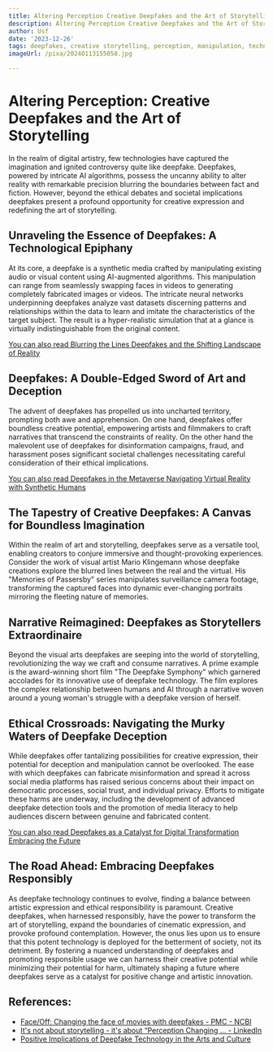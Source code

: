 ```yaml
---
title: Altering Perception Creative Deepfakes and the Art of Storytelling
description: Altering Perception Creative Deepfakes and the Art of Storytelling
author: Usf
date: '2023-12-26'
tags: deepfakes, creative storytelling, perception, manipulation, technology, art
imageUrl: /pixa/20240113155058.jpg

---
```

# Altering Perception: Creative  Deepfakes  and the Art of Storytelling

In  the realm of digital artistry,  few technologies have captured the imagination and ignited controversy quite like deepfake. Deepfakes, powered by intricate AI algorithms, possess the uncanny ability to alter reality with  remarkable precision blurring the boundaries between fact and fiction. However,  beyond the ethical debates  and  societal implications deepfakes present  a profound opportunity for  creative expression and redefining the art  of storytelling.

## Unraveling  the  Essence of  Deepfakes: A Technological Epiphany
At  its core, a  deepfake is a synthetic media crafted by manipulating existing  audio or visual content using AI-augmented algorithms. This manipulation can  range from seamlessly swapping faces in videos to generating completely fabricated images or  videos.  The intricate neural networks underpinning deepfakes analyze vast datasets discerning patterns  and relationships within the data to learn  and imitate  the characteristics of the target subject. The result is a hyper-realistic simulation that at a glance is virtually indistinguishable from the original content.

[You can also read Blurring the Lines Deepfakes and the Shifting  Landscape of Reality](Blurring%20the%20Lines%20Deepfakes%20and%20the%20Shifting%20Landscape%20of%20Reality)


## Deepfakes: A Double-Edged Sword of Art  and Deception
The advent of  deepfakes has propelled us into  uncharted territory, prompting both awe and apprehension. On one  hand, deepfakes offer boundless creative potential, empowering artists and filmmakers to craft narratives that transcend the constraints of reality. On  the other hand the malevolent use of deepfakes for disinformation campaigns, fraud,  and harassment poses significant societal challenges necessitating careful consideration of their ethical implications.

[You  can also read Deepfakes in the Metaverse Navigating Virtual Reality with Synthetic Humans](Deepfakes%20in%20the%20Metaverse%20Navigating%20Virtual%20Reality%20with%20Synthetic%20Humans)


## The Tapestry of Creative Deepfakes: A  Canvas for Boundless  Imagination
Within the  realm of art and storytelling, deepfakes serve as a versatile tool, enabling creators to conjure immersive and thought-provoking experiences. Consider the work of visual artist Mario Klingemann whose deepfake creations explore the blurred lines between the real and the virtual. His "Memories of Passersby" series manipulates surveillance camera footage, transforming the captured faces into dynamic ever-changing portraits mirroring the  fleeting nature of memories.

## Narrative Reimagined: Deepfakes as Storytellers Extraordinaire
Beyond the visual arts deepfakes are seeping into the world  of storytelling, revolutionizing the way  we  craft and consume narratives. A  prime example is the award-winning short film "The  Deepfake Symphony" which garnered accolades for its innovative use of deepfake technology. The film explores the complex relationship between humans and AI through a narrative woven around a  young woman's struggle with a deepfake version of herself.

## Ethical Crossroads: Navigating the Murky Waters of Deepfake  Deception
While deepfakes offer tantalizing possibilities for creative expression, their potential for deception and manipulation cannot be overlooked. The ease with  which deepfakes can fabricate misinformation and spread it across social media platforms has raised serious concerns about their impact  on democratic processes, social  trust, and individual privacy. Efforts to mitigate these harms are underway, including the development of advanced deepfake detection tools and the  promotion of media literacy to help audiences discern between  genuine and fabricated content.

[You can also read Deepfakes as a Catalyst for Digital Transformation Embracing the Future](Deepfakes%20as%20a%20Catalyst%20for%20Digital%20Transformation%20Embracing%20the%20Future)


## The Road Ahead: Embracing Deepfakes Responsibly
As deepfake technology continues to evolve, finding a balance between  artistic expression and ethical  responsibility  is paramount. Creative deepfakes, when harnessed  responsibly, have  the power to transform the art of storytelling, expand  the boundaries of cinematic expression, and provoke  profound contemplation. However, the onus lies upon us to ensure that this potent technology is deployed for the betterment of society, not its detriment.  By  fostering a nuanced understanding of deepfakes and promoting responsible usage we can  harness their creative potential  while minimizing their  potential for harm, ultimately shaping a future where deepfakes serve as a catalyst  for positive change and artistic innovation.

## References:
- [Face/Off: Changing the face of movies with deepfakes - PMC - NCBI](https://www.ncbi.nlm.nih.gov/pmc/articles/PMC10325052/)
- [It's not about storytelling - it's about “Perception Changing ... - LinkedIn](https://www.linkedin.com/pulse/its-storytelling-perception-changing-creativity-suite-fredrik-haren)
- [Positive Implications of Deepfake Technology in the Arts and Culture](https://amt-lab.org/blog/2021/8/positive-implications-of-deepfake-technology-in-the-arts-and-culture)
